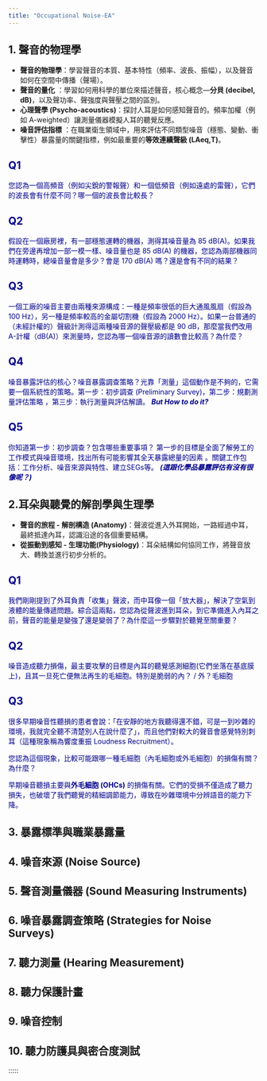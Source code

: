 ```yaml
---
title: "Occupational Noise-EA"
---
```


## 1. 聲音的物理學

-   **聲音的物理學**：學習聲音的本質、基本特性（頻率、波長、振幅），以及聲音如何在空間中傳播（聲場）。
-   **聲音的量化** ：學習如何用科學的單位來描述聲音，核心概念—**分貝 (decibel, dB)**，以及聲功率、聲強度與聲壓之間的區別。
-   **心理聲學 (Psycho-acoustics)**：探討人耳是如何感知聲音的。頻率加權（例如 A-weighted）讓測量儀器模擬人耳的聽覺反應。
-   **噪音評估指標** ：在職業衛生領域中，用來評估不同類型噪音（穩態、變動、衝擊性）暴露量的關鍵指標，例如最重要的**等效連續聲級 (LAeq,T​)**。

:::: border
::: {.panel-tabset group="CH1" style="color:darkblue"}
## Q1

您認為一個高頻音（例如尖銳的警報聲）和一個低頻音（例如遠處的雷聲），它們的波長會有什麼不同？哪一個的波長會比較長？

## Q2

假設在一個廠房裡，有一部穩態運轉的機器，測得其噪音量為 85 dB(A)。如果我們在旁邊再增加一部一模一樣、噪音量也是 85 dB(A) 的機器，您認為兩部機器同時運轉時，總噪音量會是多少？會是 170 dB(A) 嗎？還是會有不同的結果？

## Q3

一個工廠的噪音主要由兩種來源構成：一種是頻率很低的巨大通風風扇（假設為 100 Hz），另一種是頻率較高的金屬切割機（假設為 2000 Hz）。如果一台普通的（未經計權的）聲級計測得這兩種噪音源的聲壓級都是 90 dB，那麼當我們改用 A-計權（dB(A)）來測量時，您認為哪一個噪音源的讀數會比較高？為什麼？

## Q4

噪音暴露評估的核心？噪音暴露調查策略？光靠「測量」這個動作是不夠的，它需要一個系統性的策略。第一步：初步調查 (Preliminary Survey)，第二步：規劃測量評估策略 ，第三步：執行測量與評估解讀。 ***But How to do it?***

## Q5

你知道第一步：初步調查？包含哪些重要事項？ 第一步的目標是全面了解勞工的工作模式與噪音環境，找出所有可能影響其全天暴露總量的因素 。關鍵工作包括：工作分析、噪音來源與特性、建立SEGs等。 ***(這跟化學品暴露評估有沒有很像呢？)*** 
:::
::::

## 2.耳朵與聽覺的解剖學與生理學

-   **聲音的旅程 - 解剖構造 (Anatomy)**：聲波從進入外耳開始，一路經過中耳，最終抵達內耳，認識沿途的各個重要結構。
-   **從振動到感知 - 生理功能(Physiology)**：耳朵結構如何協同工作，將聲音放大、轉換並進行初步分析的。

::::: border
:::: {.panel-tabset group="CH2" style="color: darkblue"}
## Q1

我們剛剛提到了外耳負責「收集」聲波，而中耳像一個「放大器」，解決了空氣到液體的能量傳遞問題。綜合這兩點，您認為從聲波進到耳朵，到它準備進入內耳之前，聲音的能量是變強了還是變弱了？為什麼這一步驟對於聽覺至關重要？

## Q2

噪音造成聽力損傷，最主要攻擊的目標是內耳的聽覺感測細胞(它們坐落在基底膜上)，且其一旦死亡便無法再生的毛細胞。特別是脆弱的內？ / 外？毛細胞

## Q3

很多早期噪音性聽損的患者會說：「在安靜的地方我聽得還不錯，可是一到吵雜的環境，我就完全聽不清楚別人在說什麼了」，而且他們對較大的聲音會感覺特別刺耳（這種現象稱為響度重振 Loudness Recruitment）。

您認為這個現象，比較可能跟哪一種毛細胞（內毛細胞或外毛細胞）的損傷有關？為什麼？

::: {.callout-tip title="提醒" style="color"}
早期噪音聽損主要與**外毛細胞 (OHCs)** 的損傷有關。它們的受損不僅造成了聽力損失，也破壞了我們聽覺的精細調節能力，導致在吵雜環境中分辨語音的能力下降。
:::
::::
:::::

## 3. 暴露標準與職業暴露量

## 4. 噪音來源 (Noise Source)

## 5. 聲音測量儀器 (Sound Measuring Instruments)

## 6. 噪音暴露調查策略 (Strategies for Noise Surveys)

## 7. 聽力測量 (Hearing Measurement)

## 8. 聽力保護計畫

## 9. 噪音控制

## 10. 聽力防護具與密合度測試
:::::
